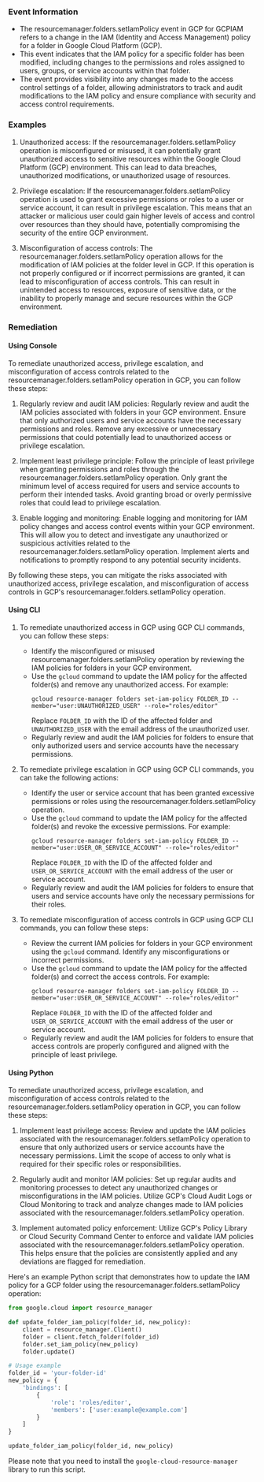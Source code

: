 
### Event Information

- The resourcemanager.folders.setIamPolicy event in GCP for GCPIAM refers to a change in the IAM (Identity and Access Management) policy for a folder in Google Cloud Platform (GCP).
- This event indicates that the IAM policy for a specific folder has been modified, including changes to the permissions and roles assigned to users, groups, or service accounts within that folder.
- The event provides visibility into any changes made to the access control settings of a folder, allowing administrators to track and audit modifications to the IAM policy and ensure compliance with security and access control requirements.


### Examples

1. Unauthorized access: If the resourcemanager.folders.setIamPolicy operation is misconfigured or misused, it can potentially grant unauthorized access to sensitive resources within the Google Cloud Platform (GCP) environment. This can lead to data breaches, unauthorized modifications, or unauthorized usage of resources.

2. Privilege escalation: If the resourcemanager.folders.setIamPolicy operation is used to grant excessive permissions or roles to a user or service account, it can result in privilege escalation. This means that an attacker or malicious user could gain higher levels of access and control over resources than they should have, potentially compromising the security of the entire GCP environment.

3. Misconfiguration of access controls: The resourcemanager.folders.setIamPolicy operation allows for the modification of IAM policies at the folder level in GCP. If this operation is not properly configured or if incorrect permissions are granted, it can lead to misconfiguration of access controls. This can result in unintended access to resources, exposure of sensitive data, or the inability to properly manage and secure resources within the GCP environment.

### Remediation

#### Using Console

To remediate unauthorized access, privilege escalation, and misconfiguration of access controls related to the resourcemanager.folders.setIamPolicy operation in GCP, you can follow these steps:

1. Regularly review and audit IAM policies: Regularly review and audit the IAM policies associated with folders in your GCP environment. Ensure that only authorized users and service accounts have the necessary permissions and roles. Remove any excessive or unnecessary permissions that could potentially lead to unauthorized access or privilege escalation.

2. Implement least privilege principle: Follow the principle of least privilege when granting permissions and roles through the resourcemanager.folders.setIamPolicy operation. Only grant the minimum level of access required for users and service accounts to perform their intended tasks. Avoid granting broad or overly permissive roles that could lead to privilege escalation.

3. Enable logging and monitoring: Enable logging and monitoring for IAM policy changes and access control events within your GCP environment. This will allow you to detect and investigate any unauthorized or suspicious activities related to the resourcemanager.folders.setIamPolicy operation. Implement alerts and notifications to promptly respond to any potential security incidents.

By following these steps, you can mitigate the risks associated with unauthorized access, privilege escalation, and misconfiguration of access controls in GCP's resourcemanager.folders.setIamPolicy operation.

#### Using CLI

1. To remediate unauthorized access in GCP using GCP CLI commands, you can follow these steps:
   - Identify the misconfigured or misused resourcemanager.folders.setIamPolicy operation by reviewing the IAM policies for folders in your GCP environment.
   - Use the `gcloud` command to update the IAM policy for the affected folder(s) and remove any unauthorized access. For example:
     ```
     gcloud resource-manager folders set-iam-policy FOLDER_ID --member="user:UNAUTHORIZED_USER" --role="roles/editor"
     ```
     Replace `FOLDER_ID` with the ID of the affected folder and `UNAUTHORIZED_USER` with the email address of the unauthorized user.
   - Regularly review and audit the IAM policies for folders to ensure that only authorized users and service accounts have the necessary permissions.

2. To remediate privilege escalation in GCP using GCP CLI commands, you can take the following actions:
   - Identify the user or service account that has been granted excessive permissions or roles using the resourcemanager.folders.setIamPolicy operation.
   - Use the `gcloud` command to update the IAM policy for the affected folder(s) and revoke the excessive permissions. For example:
     ```
     gcloud resource-manager folders set-iam-policy FOLDER_ID --member="user:USER_OR_SERVICE_ACCOUNT" --role="roles/editor"
     ```
     Replace `FOLDER_ID` with the ID of the affected folder and `USER_OR_SERVICE_ACCOUNT` with the email address of the user or service account.
   - Regularly review and audit the IAM policies for folders to ensure that users and service accounts have only the necessary permissions for their roles.

3. To remediate misconfiguration of access controls in GCP using GCP CLI commands, you can follow these steps:
   - Review the current IAM policies for folders in your GCP environment using the `gcloud` command. Identify any misconfigurations or incorrect permissions.
   - Use the `gcloud` command to update the IAM policy for the affected folder(s) and correct the access controls. For example:
     ```
     gcloud resource-manager folders set-iam-policy FOLDER_ID --member="user:USER_OR_SERVICE_ACCOUNT" --role="roles/editor"
     ```
     Replace `FOLDER_ID` with the ID of the affected folder and `USER_OR_SERVICE_ACCOUNT` with the email address of the user or service account.
   - Regularly review and audit the IAM policies for folders to ensure that access controls are properly configured and aligned with the principle of least privilege.

#### Using Python

To remediate unauthorized access, privilege escalation, and misconfiguration of access controls related to the resourcemanager.folders.setIamPolicy operation in GCP, you can follow these steps:

1. Implement least privilege access: Review and update the IAM policies associated with the resourcemanager.folders.setIamPolicy operation to ensure that only authorized users or service accounts have the necessary permissions. Limit the scope of access to only what is required for their specific roles or responsibilities.

2. Regularly audit and monitor IAM policies: Set up regular audits and monitoring processes to detect any unauthorized changes or misconfigurations in the IAM policies. Utilize GCP's Cloud Audit Logs or Cloud Monitoring to track and analyze changes made to IAM policies associated with the resourcemanager.folders.setIamPolicy operation.

3. Implement automated policy enforcement: Utilize GCP's Policy Library or Cloud Security Command Center to enforce and validate IAM policies associated with the resourcemanager.folders.setIamPolicy operation. This helps ensure that the policies are consistently applied and any deviations are flagged for remediation.

Here's an example Python script that demonstrates how to update the IAM policy for a GCP folder using the resourcemanager.folders.setIamPolicy operation:

```python
from google.cloud import resource_manager

def update_folder_iam_policy(folder_id, new_policy):
    client = resource_manager.Client()
    folder = client.fetch_folder(folder_id)
    folder.set_iam_policy(new_policy)
    folder.update()

# Usage example
folder_id = 'your-folder-id'
new_policy = {
    'bindings': [
        {
            'role': 'roles/editor',
            'members': ['user:example@example.com']
        }
    ]
}

update_folder_iam_policy(folder_id, new_policy)
```

Please note that you need to install the `google-cloud-resource-manager` library to run this script.

